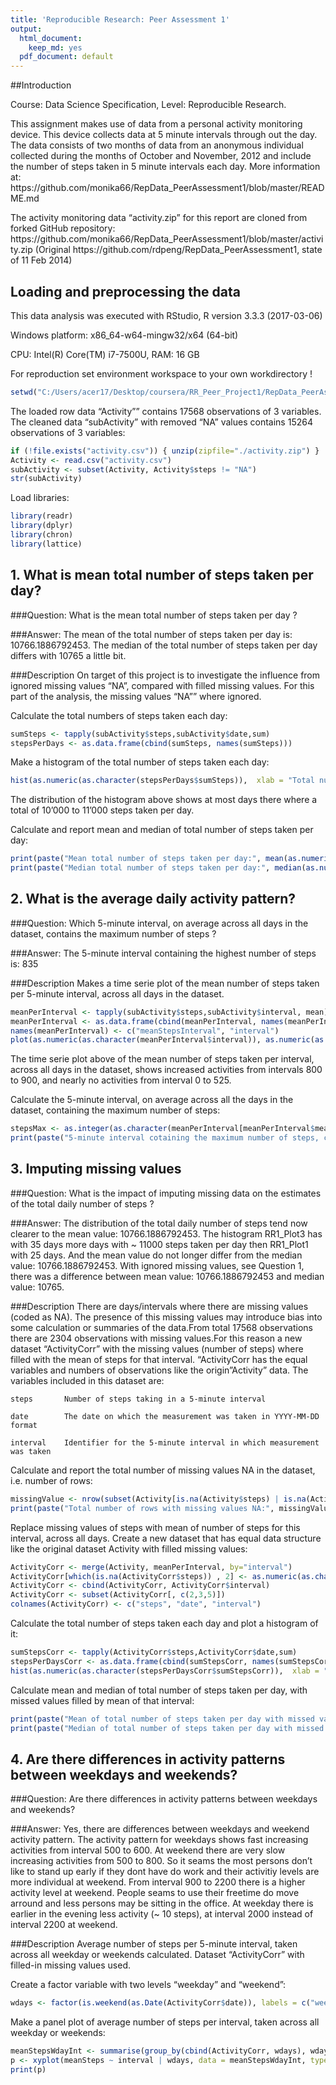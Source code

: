 ```yaml
---
title: 'Reproducible Research: Peer Assessment 1'
output:
  html_document: 
    keep_md: yes
  pdf_document: default
---
```


##Introduction

Course: Data Science Specification, Level: Reproducible Research.

This assignment makes use of data from a personal activity monitoring device. This device collects data at 5 minute intervals through out the day. The data consists of two months of data from an anonymous individual collected during the months of October and November, 2012 and include the number of steps taken in 5 minute intervals each day. More information at:
https://github.com/monika66/RepData_PeerAssessment1/blob/master/README.md

The  activity monitoring data "activity.zip" for this report are cloned from forked GitHub repository: https://github.com/monika66/RepData_PeerAssessment1/blob/master/activity.zip 
(Original https://github.com/rdpeng/RepData_PeerAssessment1, state of 11 Feb 2014)


## Loading and preprocessing the data 

This data analysis was executed with RStudio, R version 3.3.3 (2017-03-06)

Windows platform: x86_64-w64-mingw32/x64 (64-bit)

CPU: Intel(R) Core(TM) i7-7500U, RAM: 16 GB 

For reproduction set environment workspace to your own workdirectory !
```r

setwd("C:/Users/acer17/Desktop/coursera/RR_Peer_Project1/RepData_PeerAssessment1")
```

The loaded row data "Activity"" contains 17568 observations of 3 variables. The cleaned data "subActivity" with removed "NA" values contains 15264 observations of 3 variables:
```r
if (!file.exists("activity.csv")) { unzip(zipfile="./activity.zip") }
Activity <- read.csv("activity.csv")
subActivity <- subset(Activity, Activity$steps != "NA")
str(subActivity)
```

Load libraries:
```r
library(readr)
library(dplyr)
library(chron)
library(lattice)
```

## 1. What is mean total number of steps taken per day?

###Question: 
What is the mean total number of steps taken per day ?

###Answer: 
The mean of the total number of steps taken per day is: 10766.1886792453. The median of the total number of steps taken per day differs with 10765 a little bit. 


###Description
On target of this project is to investigate the influence from ignored missing values "NA", compared with filled missing values. For this part of the analysis, the missing values "NA"" where ignored.

Calculate the total numbers of steps taken each day:
```r
sumSteps <- tapply(subActivity$steps,subActivity$date,sum) 
stepsPerDays <- as.data.frame(cbind(sumSteps, names(sumSteps)))
```

Make a histogram of the total number of steps taken each day:
```r
hist(as.numeric(as.character(stepsPerDays$sumSteps)),  xlab = "Total number of steps taken per day", ylab = "Number of days", main= "Most days (25) between 10'000 to 11'000 total steps taken per day", sub = "RR1_plot1: missing values NA ignored", col = "lightblue", freq = TRUE)
```


The distribution of the histogram above shows at most days there where a total of 10'000 to 11'000 steps taken per day.


Calculate and report mean and median of total number of steps taken per day:
```r
print(paste("Mean total number of steps taken per day:", mean(as.numeric(as.character(stepsPerDays$sumSteps)), na.rm = TRUE)))
print(paste("Median total number of steps taken per day:", median(as.numeric(as.character(stepsPerDays$sumSteps)), na.rm = TRUE)))
```


## 2. What is the average daily activity pattern?

###Question: 
Which 5-minute interval, on average across all days in the dataset, contains the maximum number of steps ?

###Answer: 
The 5-minute interval containing the highest number of steps is: 835



###Description
Makes a time serie plot of the mean number of steps taken per 5-minute interval, across all days in the dataset.

```r
meanPerInterval <- tapply(subActivity$steps,subActivity$interval, mean) 
meanPerInterval <- as.data.frame(cbind(meanPerInterval, names(meanPerInterval)))
names(meanPerInterval) <- c("meanStepsInterval", "interval")
plot(as.numeric(as.character(meanPerInterval$interval)), as.numeric(as.character(meanPerInterval$meanStepsInterval)), xlab = "5-minute interval", ylab= "Mean of steps", col = "blue", type="l", main = "Intervals 835 with maximum number of steps", sub = "RR1_plot2")
```

The time serie plot above of the mean number of steps taken per interval, across all days in the dataset, shows increased activities from intervals 800 to 900, and nearly no activities from interval 0 to 525.

Calculate the 5-minute interval, on average across all the days in the dataset, containing the maximum number of steps:
```r
stepsMax <- as.integer(as.character(meanPerInterval[meanPerInterval$meanStepsInterval==max(as.numeric(as.character(meanPerInterval$meanStepsInterval))), 2]))
print(paste("5-minute interval cotaining the maximum number of steps, calculated on average across all days:", stepsMax))
```


## 3. Imputing missing values

###Question: 
What is the impact of imputing missing data on the estimates of the total daily number of steps ?

###Answer: 
The distribution of the total daily number of steps tend now clearer to the mean value: 10766.1886792453. The histogram RR1_Plot3 has with 35 days more days with ~ 11000 steps taken per day then RR1_Plot1 with 25 days. 
And the mean value do not longer differ from the median value: 10766.1886792453. With ignored missing values, see Question 1, there was a difference between mean value: 10766.1886792453 and median value: 10765.



###Description
There are days/intervals where there are missing values (coded as NA). The presence of this missing values may introduce bias into some calculation or summaries of the data.From total 17568 observations there are 2304 observations with missing values.For this reason a new dataset "ActivityCorr" with the missing values (number of steps) where filled with the mean of steps for that interval. "ActivityCorr has the equal variables and numbers of observations like the origin "Activity" data. The variables included in this dataset are:

    steps       Number of steps taking in a 5-minute interval 
    
    date        The date on which the measurement was taken in YYYY-MM-DD format
    
    interval    Identifier for the 5-minute interval in which measurement was taken
    

Calculate and report the total number of missing values NA in the dataset, i.e. number of rows:
```r
missingValue <- nrow(subset(Activity[is.na(Activity$steps) | is.na(Activity$interval) | is.na(Activity$date), ]))
print(paste("Total number of rows with missing values NA:", missingValue))
```
Replace missing values of steps with mean of number of steps for this interval, across all days. Create a new dataset that has equal data structure like the original dataset Activity with filled missing values:
```r
ActivityCorr <- merge(Activity, meanPerInterval, by="interval")
ActivityCorr[which(is.na(ActivityCorr$steps)) , 2] <- as.numeric(as.character(ActivityCorr[which(is.na(ActivityCorr$steps)) , 4])) 
ActivityCorr <- cbind(ActivityCorr, ActivityCorr$interval)
ActivityCorr <- subset(ActivityCorr[, c(2,3,5)])
colnames(ActivityCorr) <- c("steps", "date", "interval")
```

Calculate the total number of steps taken each day and plot a histogram of it:
```r
sumStepsCorr <- tapply(ActivityCorr$steps,ActivityCorr$date,sum) 
stepsPerDaysCorr <- as.data.frame(cbind(sumStepsCorr, names(sumStepsCorr)))
hist(as.numeric(as.character(stepsPerDaysCorr$sumStepsCorr)),  xlab = "Total number of steps taken per day", ylab = "Number of days", main= "Most days (35) between 10'000 to 11'000 total steps taken per day", sub = " RR1_plot3: missing values filled by mean steps of interval", col = "grey", freq = TRUE)
```

Calculate mean and median of total number of steps taken per day, with missed values filled by mean of that interval:
```r
print(paste("Mean of total number of steps taken per day with missed values filled by mean of interval:", mean(as.numeric(as.character(stepsPerDaysCorr$sumSteps)), na.rm = TRUE)))
print(paste("Median of total number of steps taken per day with missed values filled by median of interval:", median(as.numeric(as.character(stepsPerDaysCorr$sumSteps)), na.rm = TRUE)))
```

## 4. Are there differences in activity patterns between weekdays and weekends?

###Question: 
Are there differences in activity patterns between weekdays and weekends?

###Answer: 
Yes, there are differences between weekdays and weekend activity pattern. The activity pattern for weekdays shows fast increasing activities from  interval 500 to 600. At weekend there are very slow increasing activities from 500 to 800. So it seams the most persons don't like to stand up early if they dont have do work and their activitiy levels are more individual at weekend. 
From interval 900 to 2200 there is a higher activity level at weekend. People seams to use their freetime do move arround and less persons may be sitting in the office.
At weekday there is earlier in the evening less activity (~ 10 steps), at interval 2000 instead of interval 2200 at weekend. 



###Description
Average number of steps per 5-minute interval, taken across all weekday or weekends calculated. Dataset "ActivityCorr" with filled-in missing values used.


Create a factor variable with two levels "weekday" and "weekend":
```r
wdays <- factor(is.weekend(as.Date(ActivityCorr$date)), labels = c("weekday", "weekend"))
```
Make a panel plot of average number of steps per interval, taken across all weekday or weekends:
```r
meanStepsWdayInt <- summarise(group_by(cbind(ActivityCorr, wdays), wdays, interval), meanSteps= mean(steps))
p <- xyplot(meanSteps ~ interval | wdays, data = meanStepsWdayInt, type="l", xlab = "Interval", ylab = "Number of steps", sub = "RR1_plot4", layout = c(1, 2))   
print(p)
```


